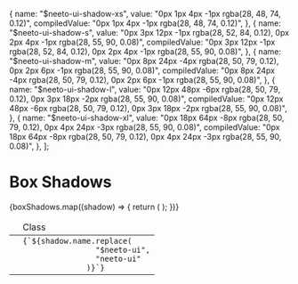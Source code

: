 
  {
    name: "$neeto-ui-shadow-xs",
    value: "0px 1px 4px -1px rgba(28, 48, 74, 0.12)",
    compiledValue: "0px 1px 4px -1px rgba(28, 48, 74, 0.12)",
  },
  {
    name: "$neeto-ui-shadow-s",
    value:
      "0px 3px 12px -1px rgba(28, 52, 84, 0.12), 0px 2px 4px -1px rgba(28, 55, 90, 0.08)",
    compiledValue:
      "0px 3px 12px -1px rgba(28, 52, 84, 0.12), 0px 2px 4px -1px rgba(28, 55, 90, 0.08)",
  },
  {
    name: "$neeto-ui-shadow-m",
    value:
      "0px 8px 24px -4px rgba(28, 50, 79, 0.12), 0px 2px 6px -1px rgba(28, 55, 90, 0.08)",
    compiledValue:
      "0px 8px 24px -4px rgba(28, 50, 79, 0.12), 0px 2px 6px -1px rgba(28, 55, 90, 0.08)",
  },
  {
    name: "$neeto-ui-shadow-l",
    value:
      "0px 12px 48px -6px rgba(28, 50, 79, 0.12), 0px 3px 18px -2px rgba(28, 55, 90, 0.08)",
    compiledValue:
      "0px 12px 48px -6px rgba(28, 50, 79, 0.12), 0px 3px 18px -2px rgba(28, 55, 90, 0.08)",
  },
  {
    name: "$neeto-ui-shadow-xl",
    value:
      "0px 18px 64px -8px rgba(28, 50, 79, 0.12), 0px 4px 24px -3px rgba(28, 55, 90, 0.08)",
    compiledValue:
      "0px 18px 64px -8px rgba(28, 50, 79, 0.12), 0px 4px 24px -3px rgba(28, 55, 90, 0.08)",
  },
];

<Meta title="Foundation/Helpers/BoxShadows" />

<style>{`
  .story-demo-table tr{
      background: transparent !important;
  }
  
`}</style>

# Box Shadows

<table className="story-demo-table">
  <thead>
    <tr>
      <td></td>
      <td>Class</td>
    </tr>
  </thead>
  <tbody>
    {boxShadows.map((shadow) => {
      return (
        <tr key={shadow.name}>
          <td>
            <div className="p-16">
              <div
                className={`w-32 h-32 neeto-ui-bg-white ${shadow.name.replace(
                  "$neeto-ui",
                  "neeto-ui"
                )}`}
              ></div>
            </div>
          </td>
          <td>
            <div className="flex justify-between">
              <code>{`${shadow.name.replace(
                "$neeto-ui",
                "neeto-ui"
              )}`}</code>
            </div>
          </td>
        </tr>
      );
    })}
  </tbody>
</table>